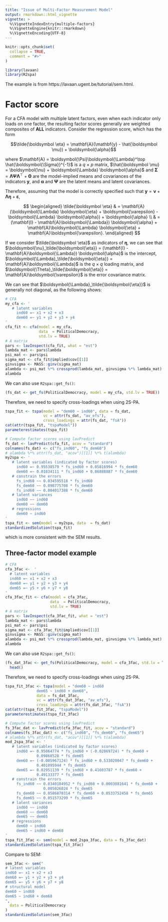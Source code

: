 ```yaml
---
title: "Issue of Multi-Factor Measurement Model"
output: rmarkdown::html_vignette
vignette: >
  %\VignetteIndexEntry{multiple-factors}
  %\VignetteEngine{knitr::rmarkdown}
  %\VignetteEncoding{UTF-8}
---
```


```r
knitr::opts_chunk$set(
  collapse = TRUE,
  comment = "#>"
)
```

```r
library(lavaan)
library(R2spa)
```

The example is from https://lavaan.ugent.be/tutorial/sem.html. 

# Factor score

For a CFA model with multiple latent factors, even when each indicator only loads on one factor, the resulting factor scores generally are weighted composites of **ALL** indicators. Consider the regression score, which has the form

$$\tilde{\boldsymbol \eta} = \mathbf{A}(\mathbf{y} - \hat{\boldsymbol \mu}) + \boldsymbol{\alpha}$$

where $\mathbf{A} = \boldsymbol{\Psi}\boldsymbol{\Lambda}^\top \hat{\boldsymbol{\Sigma}}^{-1}$ is a $q$ $\times$ $p$ matrix, $\hat{\boldsymbol \mu} = \boldsymbol{\nu} + \boldsymbol{\Lambda} \boldsymbol{\alpha}$ and $\boldsymbol{\Sigma} = \boldsymbol{\Lambda} \boldsymbol{\Psi}\boldsymbol{\Lambda}^\top + \boldsymbol{\Theta}$ are the model-implied means and covariances of the indicators $\mathbf{y}$, and $\boldsymbol{\alpha}$ and $\boldsymbol{\Psi}$ are the latent means and latent covariances. 

Therefore, assuming that the model is correctly specified such that $\mathbf{y} = \boldsymbol{\nu} + \boldsymbol{\Lambda} \boldsymbol{\eta} + \boldsymbol{\varepsilon}$,

$$
  \begin{aligned}
  \tilde{\boldsymbol \eta} & = \mathbf{A}(\boldsymbol{\Lambda} \boldsymbol{\eta} + \boldsymbol{\varepsilon} - \boldsymbol{\Lambda} \boldsymbol{\alpha}) + \boldsymbol{\alpha} \\
  & = (\mathbf{I} - \mathbf{A}\boldsymbol{\Lambda}) \boldsymbol{\alpha} +
  \mathbf{A}\boldsymbol{\Lambda} \boldsymbol{\eta} + \mathbf{A}\boldsymbol{\varepsilon}.
  \end{aligned}
$$

If we consider $\tilde{\boldsymbol \eta}$ as indicators of $\boldsymbol \eta$, we can see that $\boldsymbol{\nu}_\tilde{\boldsymbol{\eta}} = (\mathbf{I} - \mathbf{A}\boldsymbol{\Lambda}) \boldsymbol{\alpha}$ is the intercept, $\boldsymbol{\Lambda}_\tilde{\boldsymbol{\eta}} = \mathbf{A}\boldsymbol{\Lambda}$ is the $q$ $\times$ $q$ loading matrix, and $\boldsymbol{\Theta}_\tilde{\boldsymbol{\eta}} = \mathbf{A}\boldsymbol{\varepsilon}$ is the error covariance matrix.

We can see that $\boldsymbol{\Lambda}_\tilde{\boldsymbol{\eta}}$ is generally not diagonal, as the following shows:

```r
# CFA
my_cfa <- '
   # latent variables
     ind60 =~ x1 + x2 + x3
     dem60 =~ y1 + y2 + y3 + y4
'
cfa_fit <- cfa(model = my_cfa,
               data  = PoliticalDemocracy,
               std.lv = TRUE)
# A matrix
pars <- lavInspect(cfa_fit, what = "est")
lambda_mat <- pars$lambda
psi_mat <- pars$psi
sigma_mat <- cfa_fit@implied$cov[[1]]
ginvsigma <- MASS::ginv(sigma_mat)
alambda <- psi_mat %*% crossprod(lambda_mat, ginvsigma %*% lambda_mat)
alambda
```

We can also use `R2spa::get_fs()`:

```r
(fs_dat <- get_fs(PoliticalDemocracy, model = my_cfa, std.lv = TRUE)) |> head()
```

Therefore, we need to specify cross-loadings when using 2S-PA.

```r
tspa_fit <- tspa(model = "dem60 ~ ind60", data = fs_dat,
                 vc = attr(fs_dat, "av_efs"), 
                 cross_loadings = attr(fs_dat, "fsA"))
cat(attr(tspa_fit, "tspaModel"))
parameterestimates(tspa_fit)
```


```r
# Compute factor scores using lavPredict
fs_dat <- lavPredict(cfa_fit, acov = "standard")
colnames(fs_dat) <- c("fs_ind60", "fs_dem60")
# alambda %*% attr(fs_dat, "acov")[[1]] %*% t(alambda)
my2spa <- '
   # latent variables (indicated by factor scores)
     ind60 =~ 0.95538579 * fs_ind60 + 0.05816994 * fs_dem60
     dem60 =~ 0.01834111 * fs_ind60 + 0.86888887 * fs_dem60
   # constrain the errors
     fs_ind60 ~~ 0.034595518 * fs_ind60
     fs_dem60 ~~ 0.090775708 * fs_dem60
     fs_ind60 ~~ 0.004017388 * fs_dem60
   # latent variances
     ind60 ~~ ind60
     dem60 ~~ dem60
   # regressions
     dem60 ~ ind60
'
tspa_fit <- sem(model = my2spa, data  = fs_dat)
standardizedSolution(tspa_fit)
```

which is more consistent with the SEM results.

## Three-factor model example

```r
# CFA
cfa_3fac <-  '
  # latent variables
  ind60 =~ x1 + x2 + x3
  dem60 =~ y1 + y2 + y3 + y4
  dem65 =~ y5 + y6 + y7 + y8
'
cfa_3fac_fit <- cfa(model = cfa_3fac,
                    data  = PoliticalDemocracy,
                    std.lv = TRUE)
# A matrix
pars <- lavInspect(cfa_3fac_fit, what = "est")
lambda_mat <- pars$lambda
psi_mat <- pars$psi
sigma_mat <- cfa_3fac_fit@implied$cov[[1]]
ginvsigma <- MASS::ginv(sigma_mat)
alambda <- psi_mat %*% crossprod(lambda_mat, ginvsigma %*% lambda_mat)
alambda
```

We can also use `R2spa::get_fs()`:

```r
(fs_dat_3fac <- get_fs(PoliticalDemocracy, model = cfa_3fac, std.lv = TRUE)) |> 
  head()
```

Therefore, we need to specify cross-loadings when using 2S-PA.

```r
tspa_fit_3fac <- tspa(model = "dem60 ~ ind60
              dem65 ~ ind60 + dem60",
              data = fs_dat_3fac,
              vc = attr(fs_dat_3fac, "av_efs"),
              cross_loadings = attr(fs_dat_3fac, "fsA"))
cat(attr(tspa_fit_3fac, "tspaModel"))
parameterestimates(tspa_fit_3fac)
```


```r
# Compute factor scores using lavPredict
fs_3fac_dat <- lavPredict(cfa_3fac_fit, acov = "standard")
colnames(fs_3fac_dat) <- c("fs_ind60", "fs_dem60", "fs_dem65")
# alambda %*% attr(fs_dat, "acov")[[1]] %*% t(alambda)
mod_2spa_3fac <- '
   # latent variables (indicated by factor scores)
     ind60 =~ 0.95064774 * fs_ind60 + (-0.02069724) * fs_dem60 + 
              0.09868528 * fs_dem65
     dem60 =~ (-0.005967124) * fs_ind60 + 0.533020047 * fs_dem60 +
              0.401095944 * fs_dem65
     dem65 =~ 0.02951139 * fs_ind60 + 0.41603787 * fs_dem60 +
              0.49133377 * fs_dem65
   # constrain the errors
     fs_ind60 ~~ 0.0340104952 * fs_ind60 + 0.0003881641 * fs_dem60 + 
                 0.005026024 * fs_dem65
     fs_dem60 ~~ 0.0586870314 * fs_dem60 + 0.0533752458 * fs_dem65
     fs_dem65 ~~ 0.051573299 * fs_dem65
   # latent variances
     ind60 ~~ ind60
     dem60 ~~ dem60
     dem65 ~~ dem65
   # regressions
     dem60 ~ ind60
     dem65 ~ ind60 + dem60
'
tspa_fit_3fac <- sem(model = mod_2spa_3fac, data = fs_3fac_dat)
standardizedSolution(tspa_fit_3fac)
```

Compare to SEM:

```r
sem_3fac <- sem("
# latent variables
ind60 =~ x1 + x2 + x3
dem60 =~ y1 + y2 + y3 + y4
dem65 =~ y5 + y6 + y7 + y8
# structural model
dem60 ~ ind60
dem65 ~ ind60 + dem60
",
  data = PoliticalDemocracy
)
standardizedSolution(sem_3fac)
```